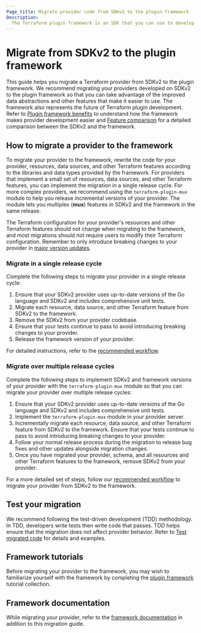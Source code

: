 ```yaml
---
Page_title: Migrate provider code from SDKv2 to the plugin framework
Description:
  The Terraform plugin framework is an SDK that you can use to develop Terraform providers that offers several advantages over SDKv2. Learn how to migrate your SDKv2 provider to the framework.
---
```


# Migrate from SDKv2 to the plugin framework

This guide helps you migrate a Terraform provider from SDKv2 to the plugin
framework. We recommend migrating your providers developed on SDKv2 to the plugin framework so that you can take advantage of the improved data abstractions and other features that make
it easier to use. The framework also represents the future of Terraform plugin
development. Refer to [Plugin framework
benefits](/terraform/plugin/framework-benefits) to understand how the framework
makes provider development easier and [Feature
comparison](/terraform/plugin/framework/migrating/benefits) for a detailed
comparison between the SDKv2 and the framework.

## How to migrate a provider to the framework

To migrate your provider to the framework, rewrite the code for your provider,
resources, data sources, and other Terraform features according to the libraries
and data types provided by the framework. For providers that implement a small
set of resources, data sources, and other Terraform features, you can implement
the migration in a single release cycle. For more complex providers, we
recommend using the `terraform-plugin-mux` module to help you release
incremental versions of your provider. The module lets you multiplex (**mux**)
features in SDKv2 and the framework in the same release.

The Terraform configuration for your provider's resources and other Terraform
features should not change when migrating to the framework, and most migrations
should not require users to modify their Terraform configuration. Remember to
only introduce breaking changes to your provider in [major version
updates](/terraform/plugin/best-practices/versioning#versioning-specification).

### Migrate in a single release cycle

Complete the following steps to migrate your provider in a single release cycle:

1. Ensure that your SDKv2 provider uses up-to-date versions of the Go language and SDKv2 and includes comprehensive unit tests.
1. Migrate each resource, data source, and other Terraform feature from SDKv2 to
   the framework.
1. Remove the SDKv2 from your provider codebase.
1. Ensure that your tests continue to pass to avoid introducing breaking changes
   to your provider.
1. Release the framework version of your provider.

For detailed instructions, refer to the [recommended
workflow](/terraform/plugin/framework/migrating/workflow#migrate-in-a-single-release-cycle).

### Migrate over multiple release cycles

Complete the following steps to implement SDKv2 and framework versions of your
provider with the `terraform-plugin-mux` module so that you can migrate your
provider over multiple release cycles:

1. Ensure that your SDKv2 provider uses up-to-date versions of the Go language
   and SDKv2 and includes comprehensive unit tests.
1. Implement the `terraform-plugin-mux` module in your provider server.
1. Incrementally migrate each resource, data source, and other Terraform feature
   from SDKv2 to the framework. Ensure that your tests continue to pass to avoid
   introducing breaking changes to your provider.
1. Follow your normal release process during the migration to release bug fixes
   and other updates alongside migration changes.
1. Once you have migrated your provider, schema, and all resources and other
   Terraform features to the framework, remove SDKv2 from your provider.

For a more detailed set of steps, follow our [recommended
workflow](/terraform/plugin/framework/migrating/workflow#migrate-over-multiple-release-cycles)
to migrate your provider from SDKv2 to the framework.

## Test your migration

We recommend following the test-driven development (TDD) methodology. In TDD,
developers write tests then write code that passes. TDD helps ensure that the
migration does not affect provider behavior. Refer to [Test migrated
code](/terraform/plugin/framework/migrating/testing) for details and examples.

## Framework tutorials

Before migrating your provider to the framework, you may wish to familiarize
yourself with the framework by completing the [plugin
framework](/terraform/tutorials/providers-plugin-framework) tutorial collection.

## Framework documentation

While migrating your provider, refer to the [framework
documentation](/terraform/plugin/framework) in addition to this migration guide.
